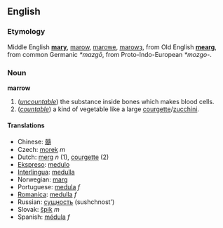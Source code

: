 == English ==
=== Etymology ===
Middle English '''[[mary]]''', [[marow]], [[marowe]], [[marowȝ]], from Old English '''[[mearg]]''', from common Germanic ''*mazgō'', from Proto-Indo-European ''*mozgo-''.

=== Noun ===
'''marrow'''

#(''[[uncountable]]'') the substance inside bones which makes blood cells.
#(''[[countable]]'') a kind of vegetable like a large [[courgette]]/[[zucchini]].

==== Translations ====
*Chinese: [[髓]]
*Czech:  [[morek]]  ''m''
*Dutch: [[merg]] ''n'' (1), [[courgette]] (2)
*[[Ekspreso]]: [[medulo]]
*[[Interlingua]]: [[medulla]]
*Norwegian: [[marg]]
*Portuguese: [[medula]] ''f''
*[[Romanica]]: [[medulla]] ''f''
*Russian: [[сущность]] (sushchnost')
*Slovak: [[špik]]   ''m''
*Spanish: [[médula]] ''f''